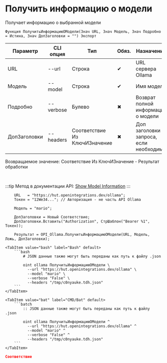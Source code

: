 ﻿---
sidebar_position: 3
description: Получить информацию о модели и другие функции для работы с Ollama в Открытом пакете интеграций - бесплатной open-source библиотеке интеграций для 1С:Предприятие 8, OneScript и CLI
keywords: [1C, 1С, 1С:Предприятие, 1С:Предприятие 8.3, API, Интеграция, Сервисы, Обмен, OneScript, CLI, Ollama]
---


# Получить информацию о модели
 Получает информацию о выбранной модели



`Функция ПолучитьИнформациюОМодели(Знач URL, Знач Модель, Знач Подробно = Истина, Знач ДопЗаголовки = "") Экспорт`

  | Параметр | CLI опция | Тип | Обяз. | Назначение |
  |-|-|-|-|-|
  | URL | --url | Строка | &#x2714; | URL сервера Ollama |
  | Модель | --model | Строка | &#x2714; | Имя модели |
  | Подробно | --verbose | Булево | &#x2716; | Возврат полной информации о модели |
  | ДопЗаголовки | --headers | Соответствие Из КлючИЗначение | &#x2716; | Доп заголовки запроса, если необходимо |

  
  Возвращаемое значение:   Соответствие Из КлючИЗначение - Результат обработки

<br/>

:::tip
Метод в документации API: [Show Model Information](https://github.com/ollama/ollama/blob/main/docs/api.md#show-model-information)
:::
<br/>



```bsl title="Пример использования для 1С:Предприятие/OneScript"
    URL   = "https://hut.openintegrations.dev/ollama";
    Токен = "12We34..."; // Авторизация - не часть API Ollama

    Модель = "mario";

    ДопЗаголовки = Новый Соответствие;
    ДопЗаголовки.Вставить("Authorization", СтрШаблон("Bearer %1", Токен));

    Результат = OPI_Ollama.ПолучитьИнформациюОМодели(URL, Модель, Ложь, ДопЗаголовки);
```
    

 <Tabs>
  
    <TabItem value="bash" label="Bash" default>
        ```bash
            # JSON данные также могут быть переданы как путь к файлу .json
            
            oint ollama ПолучитьИнформациюОМодели \
              --url "https://hut.openintegrations.dev/ollama" \
              --model "mario" \
              --verbose "False" \
              --headers "/tmp/c0nyauke.tdh.json"
        ```
    </TabItem>
  
    <TabItem value="bat" label="CMD/Bat" default>
        ```batch
            :: JSON данные также могут быть переданы как путь к файлу .json
            
            oint ollama ПолучитьИнформациюОМодели ^
              --url "https://hut.openintegrations.dev/ollama" ^
              --model "mario" ^
              --verbose "False" ^
              --headers "/tmp/c0nyauke.tdh.json"
        ```
    </TabItem>
</Tabs>


```json title="Результат"
Соответствие
```
